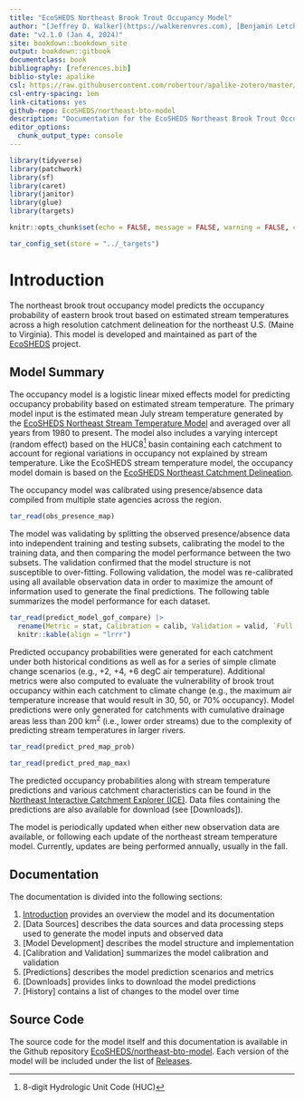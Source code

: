 ```yaml
--- 
title: "EcoSHEDS Northeast Brook Trout Occupancy Model"
author: "[Jeffrey D. Walker](https://walkerenvres.com), [Benjamin Letcher](https://www.usgs.gov/staff-profiles/benjamin-h-letcher)"
date: "v2.1.0 (Jan 4, 2024)"
site: bookdown::bookdown_site
output: bookdown::gitbook
documentclass: book
bibliography: [references.bib]
biblio-style: apalike
csl: https://raw.githubusercontent.com/robertour/apalike-zotero/master/apalike.csl
csl-entry-spacing: 1em
link-citations: yes
github-repo: EcoSHEDS/northeast-bto-model
description: "Documentation for the EcoSHEDS Northeast Brook Trout Occupancy Model."
editor_options: 
  chunk_output_type: console
---
```


```r
library(tidyverse)
library(patchwork)
library(sf)
library(caret)
library(janitor)
library(glue)
library(targets)

knitr::opts_chunk$set(echo = FALSE, message = FALSE, warning = FALSE, comment = NA)

tar_config_set(store = "../_targets")
```

# Introduction {#intro}

The northeast brook trout occupancy model predicts the occupancy probability of eastern brook trout based on estimated stream temperatures across a high resolution catchment delineation for the northeast U.S. (Maine to Virginia). This model is developed and maintained as part of the [EcoSHEDS](https://www.usgs.gov/apps/ecosheds/) project.

## Model Summary

The occupancy model is a logistic linear mixed effects model for predicting occupancy probability based on estimated stream temperature. The primary model input is the estimated mean July stream temperature generated by the [EcoSHEDS Northeast Stream Temperature Model](https://ecosheds.github.io/northeast-temp-model/) and averaged over all years from 1980 to present. The model also includes a varying intercept (random effect) based on the HUC8^[8-digit Hydrologic Unit Code (HUC)] basin containing each catchment to account for regional variations in occupancy not explained by stream temperature. Like the EcoSHEDS stream temperature model, the occupancy model domain is based on the [EcoSHEDS Northeast Catchment Delineation](https://ecosheds.github.io/necd/). 

The occupancy model was calibrated using presence/absence data compiled from multiple state agencies across the region.

```r
tar_read(obs_presence_map)
```

The model was validating by splitting the observed presence/absence data into independent training and testing subsets, calibrating the model to the training data, and then comparing the model performance between the two subsets. The validation confirmed that the model structure is not susceptible to over-fitting. Following validation, the model was re-calibrated using all available observation data in order to maximize the amount of information used to generate the final predictions. The following table summarizes the model performance for each dataset.

```r
tar_read(predict_model_gof_compare) |> 
  rename(Metric = stat, Calibration = calib, Validation = valid, `Full (Prediction)` = pred) |> 
  knitr::kable(align = "lrrr")
```

Predicted occupancy probabilities were generated for each catchment under both historical conditions as well as for a series of simple climate change scenarios (e.g., +2, +4, +6 degC air temperature). Additional metrics were also computed to evaluate the vulnerability of brook trout occupancy within each catchment to climate change (e.g., the maximum air temperature increase that would result in 30, 50, or 70% occupancy). Model predictions were only generated for catchments with cumulative drainage areas less than 200 km^2^ (i.e., lower order streams) due to the complexity of predicting stream temperatures in larger rivers.

```r
tar_read(predict_pred_map_prob)
```

```r
tar_read(predict_pred_map_max)
```

The predicted occupancy probabilities along with stream temperature predictions and various catchment characteristics can be found in the [Northeast Interactive Catchment Explorer (ICE)](https://www.usgs.gov/apps/ecosheds/ice-northeast/). Data files containing the predictions are also available for download (see [Downloads]).

The model is periodically updated when either new observation data are available, or following each update of the northeast stream temperature model. Currently, updates are being performed annually, usually in the fall.

## Documentation

The documentation is divided into the following sections:

1. [Introduction] provides an overview the model and its documentation
1. [Data Sources] describes the data sources and data processing steps used to generate the model inputs and observed data
1. [Model Development] describes the model structure and implementation
1. [Calibration and Validation] summarizes the model calibration and validation
1. [Predictions] describes the model prediction scenarios and metrics
1. [Downloads] provides links to download the model predictions
1. [History] contains a list of changes to the model over time

## Source Code

The source code for the model itself and this documentation is available in the Github repository [EcoSHEDS/northeast-bto-model](https://github.com/EcoSHEDS/northeast-bto-model). Each version of the model will be included under the list of [Releases](https://github.com/EcoSHEDS/northeast-bto-model/releases).

